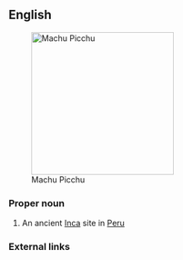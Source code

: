 ==English==
[[File:80 - Machu Picchu - Juin 2009 - edit.jpg|250px|thumb|Machu Picchu]]

===Proper noun===
{{en-proper noun}}

# An ancient [[Inca]] site in [[Peru]]

===External links===
{{pedia}}